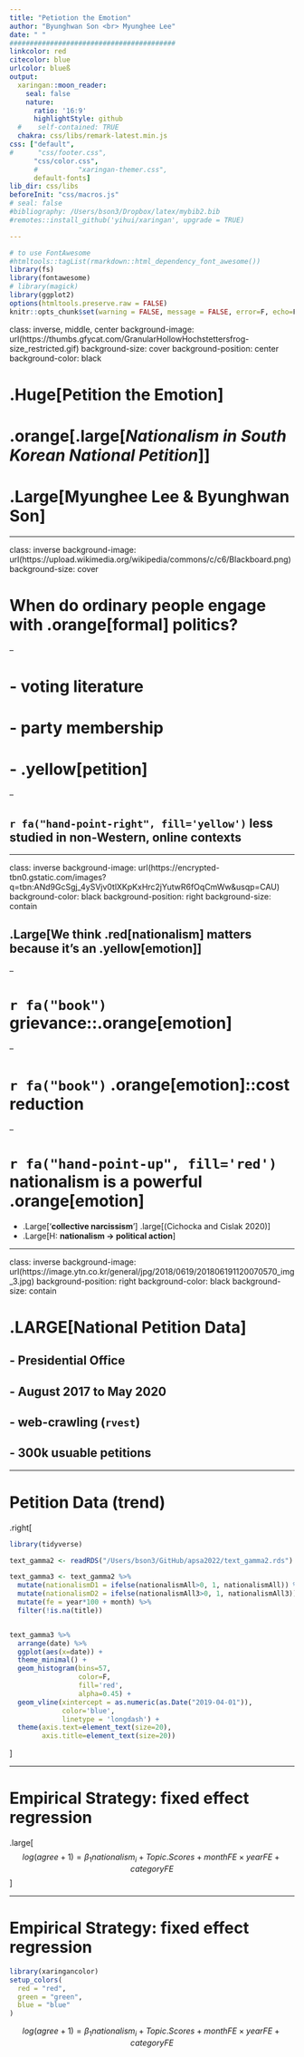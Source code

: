 ```yaml
---
title: "Petiotion the Emotion"
author: "Byunghwan Son <br> Myunghee Lee"
date: " "
#########################################
linkcolor: red
citecolor: blue
urlcolor: blueß
output: 
  xaringan::moon_reader:
    seal: false
    nature:
      ratio: '16:9'
      highlightStyle: github
  #    self-contained: TRUE
  chakra: css/libs/remark-latest.min.js
css: ["default", 
#      "css/footer.css", 
      "css/color.css", 
      #          "xaringan-themer.css",
      default-fonts]
lib_dir: css/libs
beforeInit: "css/macros.js"
# seal: false  
#bibliography: /Users/bson3/Dropbox/latex/mybib2.bib
#remotes::install_github('yihui/xaringan', upgrade = TRUE)

---
```


```r
# to use FontAwesome
#htmltools::tagList(rmarkdown::html_dependency_font_awesome())
library(fs)
library(fontawesome)
# library(magick)  
library(ggplot2)
options(htmltools.preserve.raw = FALSE)
knitr::opts_chunk$set(warning = FALSE, message = FALSE, error=F, echo=F)

```

class: inverse, middle, center
background-image: url(https://thumbs.gfycat.com/GranularHollowHochstettersfrog-size_restricted.gif)
background-size: cover
background-position: center
background-color: black

# .Huge[**Petition the Emotion**]

# .orange[.large[*Nationalism in South Korean National Petition*]]

# .Large[Myunghee Lee & Byunghwan Son]

---

class: inverse
background-image: url(https://upload.wikimedia.org/wikipedia/commons/c/c6/Blackboard.png)
background-size: cover

# When do ordinary people engage with .orange[formal] politics?

--

# - voting literature

# - party membership

# - .yellow[petition]

--

## `r fa("hand-point-right", fill='yellow')` less studied in non-Western, online contexts

---

class: inverse
background-image: url(https://encrypted-tbn0.gstatic.com/images?q=tbn:ANd9GcSgj_4ySVjv0tlXKpKxHrc2jYutwR6fOqCmWw&usqp=CAU)
background-color: black
background-position: right
background-size: contain

## .Large[We think .red[nationalism] matters <br> because it's an .yellow[emotion]]

--

# `r fa("book")` grievance::.orange[emotion]

--

# `r fa("book")` .orange[emotion]::cost reduction 

--

# `r fa("hand-point-up", fill='red')` nationalism is a powerful .orange[emotion]
- .Large['**collective narcissism**'] .large[(Cichocka and Cislak 2020)]
- .Large[H: **nationalism -> political action**]

---

class: inverse
background-image: url(https://image.ytn.co.kr/general/jpg/2018/0619/201806191120070570_img_3.jpg)
background-position: right
background-color: black
background-size: contain

# .LARGE[National Petition Data]

## - Presidential Office

## - August 2017 to May 2020

## - web-crawling (`rvest`)

## - 300k usuable petitions

---

# Petition Data (trend)


.right[
```r

library(tidyverse)

text_gamma2 <- readRDS("/Users/bson3/GitHub/apsa2022/text_gamma2.rds") #should be adjusted to the local computer environment!

text_gamma3 <- text_gamma2 %>%
  mutate(nationalismD1 = ifelse(nationalismAll>0, 1, nationalismAll)) %>%
  mutate(nationalismD2 = ifelse(nationalismAll3>0, 1, nationalismAll3)) %>%
  mutate(fe = year*100 + month) %>%
  filter(!is.na(title))


text_gamma3 %>%
  arrange(date) %>%
  ggplot(aes(x=date)) +
  theme_minimal() +
  geom_histogram(bins=57, 
                 color=F,
                 fill='red',
                 alpha=0.45) +
  geom_vline(xintercept = as.numeric(as.Date("2019-04-01")), 
             color='blue',
             linetype = 'longdash') +
  theme(axis.text=element_text(size=20),
        axis.title=element_text(size=20)) 


```
]

---

# Empirical Strategy: fixed effect regression

.large[
$$
log(agree + 1) = \beta_1 nationalism_i + Topic.Scores + monthFE \times yearFE + categoryFE
$$
]

---

# Empirical Strategy: fixed effect regression

```r

library(xaringancolor)
setup_colors(
  red = "red",
  green = "green",
  blue = "blue"
)

```


$$log(agree + 1) = \beta_1 nationalism_i + Topic.Scores + monthFE \times yearFE + categoryFE$$


